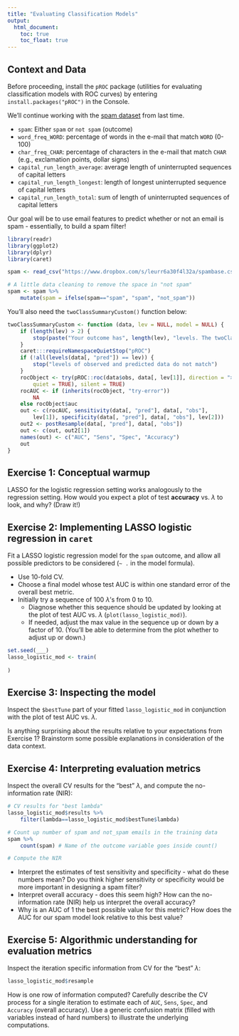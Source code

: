 ```yaml
---
title: "Evaluating Classification Models"
output: 
  html_document:
    toc: true
    toc_float: true
---
```


## Context and Data

Before proceeding, install the `pROC` package (utilities for evaluating classification models with ROC curves) by entering `install.packages("pROC")` in the Console. 

We'll continue working with the [spam dataset](https://archive.ics.uci.edu/ml/datasets/Spambase) from last time.

- `spam`: Either `spam` or `not spam` (outcome)
- `word_freq_WORD`: percentage of words in the e-mail that match `WORD` (0-100)
- `char_freq_CHAR`: percentage of characters in the e-mail that match `CHAR` (e.g., exclamation points, dollar signs)
- `capital_run_length_average`: average length of uninterrupted sequences of capital letters
- `capital_run_length_longest`: length of longest uninterrupted sequence of capital letters
- `capital_run_length_total`: sum of length of uninterrupted sequences of capital letters

Our goal will be to use email features to predict whether or not an email is spam - essentially, to build a spam filter!

```r
library(readr)
library(ggplot2)
library(dplyr)
library(caret)

spam <- read_csv("https://www.dropbox.com/s/leurr6a30f4l32a/spambase.csv?dl=1")

# A little data cleaning to remove the space in "not spam"
spam <- spam %>%
    mutate(spam = ifelse(spam=="spam", "spam", "not_spam"))
```


You'll also need the `twoClassSummaryCustom()` function below:

```r
twoClassSummaryCustom <- function (data, lev = NULL, model = NULL) {
    if (length(lev) > 2) {
        stop(paste("Your outcome has", length(lev), "levels. The twoClassSummary() function isn't appropriate."))
    }
    caret:::requireNamespaceQuietStop("pROC")
    if (!all(levels(data[, "pred"]) == lev)) {
        stop("levels of observed and predicted data do not match")
    }
    rocObject <- try(pROC::roc(data$obs, data[, lev[1]], direction = ">", 
        quiet = TRUE), silent = TRUE)
    rocAUC <- if (inherits(rocObject, "try-error")) 
        NA
    else rocObject$auc
    out <- c(rocAUC, sensitivity(data[, "pred"], data[, "obs"], 
        lev[1]), specificity(data[, "pred"], data[, "obs"], lev[2]))
    out2 <- postResample(data[, "pred"], data[, "obs"])
    out <- c(out, out2[1])
    names(out) <- c("AUC", "Sens", "Spec", "Accuracy")
    out
}
```




## Exercise 1: Conceptual warmup

LASSO for the logistic regression setting works analogously to the regression setting. How would you expect a plot of test **accuracy** vs. $\lambda$ to look, and why? (Draw it!)



## Exercise 2: Implementing LASSO logistic regression in `caret`

Fit a LASSO logistic regression model for the `spam` outcome, and allow all possible predictors to be considered (`~ .` in the model formula).

- Use 10-fold CV.
- Choose a final model whose test AUC is within one standard error of the overall best metric.
- Initially try a sequence of 100 $\lambda$'s from 0 to 10.
    - Diagnose whether this sequence should be updated by looking at the plot of test AUC vs. $\lambda$ (`plot(lasso_logistic_mod)`).
    - If needed, adjust the max value in the sequence up or down by a factor of 10. (You'll be able to determine from the plot whether to adjust up or down.)

```r
set.seed(___)
lasso_logistic_mod <- train(
    
)
```


## Exercise 3: Inspecting the model

Inspect the `$bestTune` part of your fitted `lasso_logistic_mod` in conjunction with the plot of test AUC vs. $\lambda$.

Is anything surprising about the results relative to your expectations from Exercise 1? Brainstorm some possible explanations in consideration of the data context.


## Exercise 4: Interpreting evaluation metrics

Inspect the overall CV results for the "best" $\lambda$, and compute the no-information rate (NIR):

```r
# CV results for "best lambda"
lasso_logistic_mod$results %>%
    filter(lambda==lasso_logistic_mod$bestTune$lambda)

# Count up number of spam and not_spam emails in the training data
spam %>%
    count(spam) # Name of the outcome variable goes inside count()

# Compute the NIR

```

- Interpret the estimates of test sensitivity and specificity - what do these numbers mean? Do you think higher sensitivity or specificity would be more important in designing a spam filter?
- Interpret overall accuracy - does this seem high? How can the no-information rate (NIR) help us interpret the overall accuracy?
- Why is an AUC of 1 the best possible value for this metric? How does the AUC for our spam model look relative to this best value?


## Exercise 5: Algorithmic understanding for evaluation metrics

Inspect the iteration specific information from CV for the "best" $\lambda$:

```r
lasso_logistic_mod$resample
```

How is one row of information computed? Carefully describe the CV process for a single iteration to estimate each of `AUC`, `Sens`, `Spec`, and `Accuracy` (overall accuracy). Use a generic confusion matrix (filled with variables instead of hard numbers) to illustrate the underlying computations.







